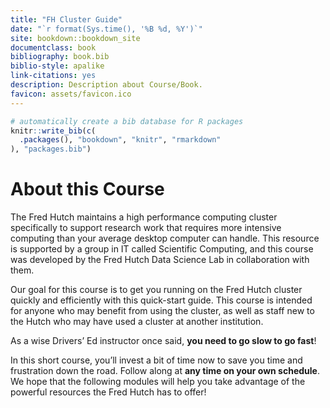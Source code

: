 ```yaml
---
title: "FH Cluster Guide"
date: "`r format(Sys.time(), '%B %d, %Y')`"
site: bookdown::bookdown_site
documentclass: book
bibliography: book.bib
biblio-style: apalike
link-citations: yes
description: Description about Course/Book.
favicon: assets/favicon.ico
---
```


```r
# automatically create a bib database for R packages
knitr::write_bib(c(
  .packages(), "bookdown", "knitr", "rmarkdown"
), "packages.bib")
```

# About this Course {-}

The Fred Hutch maintains a high performance computing cluster specifically to support research work that requires more intensive computing than your average desktop computer can handle.  This resource is supported by a group in IT called Scientific Computing, and this course was developed by the Fred Hutch Data Science Lab in collaboration with them.  

Our goal for this course is to get you running on the Fred Hutch cluster quickly and efficiently with this quick-start guide.  This course is intended for anyone who may benefit from using the cluster, as well as staff new to the Hutch who may have used a cluster at another institution.  

As a wise Drivers' Ed instructor once said, **you need to go slow to go fast**! 

In this short course, you'll invest a bit of time now to save you time and frustration down the road. Follow along at **any time on your own schedule**. We hope that the following modules will help you take advantage of the powerful resources the Fred Hutch has to offer!

<!-- we would rather folks waste computing resources than not use it at all! -->

